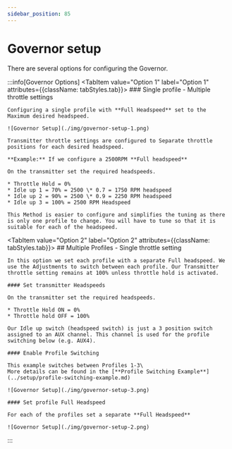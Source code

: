 ```yaml
---
sidebar_position: 85
---
```



# Governor setup

There are several options for configuring the Governor.

:::info[Governor Options]
<Tabs groupId="Gov-options">
  <TabItem value="Option 1" label="Option 1" attributes={{className: tabStyles.tab}}>
    ### Single profile - Multiple throttle settings

    Configuring a single profile with **Full Headspeed** set to the Maximum desired headspeed.

    ![Governor Setup](./img/governor-setup-1.png)

    Transmitter throttle settings are configured to Separate throttle positions for each desired headspeed.

    **Example:** If we configure a 2500RPM **Full headspeed**

    On the transmitter set the required headspeeds.

    * Throttle Hold = 0%
    * Idle up 1 = 70% = 2500 \* 0.7 = 1750 RPM headspeed
    * Idle up 2 = 90% = 2500 \* 0.9 = 2250 RPM headspeed
    * Idle up 3 = 100% = 2500 RPM Headspeed

    This Method is easier to configure and simplifies the tuning as there is only one profile to change. You will have to tune so that it is suitable for each of the headspeed.
  </TabItem>

  <TabItem value="Option 2" label="Option 2" attributes={{className: tabStyles.tab}}>
    ## Multiple Profiles - Single throttle setting

    In this option we set each profile with a separate Full headspeed. We use the Adjustments to switch between each profile. Our Transmitter throttle setting remains at 100% unless throttle hold is activated.

    #### Set transmitter Headspeeds

    On the transmitter set the required headspeeds.

    * Throttle Hold ON = 0%
    * Throttle hold OFF = 100%

    Our Idle up switch (headspeed switch) is just a 3 position switch assigned to an AUX channel. This channel is used for the profile switching below (e.g. AUX4).

    #### Enable Profile Switching

    This example switches between Profiles 1-3\
    More details can be found in the [**Profile Switching Example**](../setup/profile-switching-example.md)

    ![Governor Setup](./img/governor-setup-3.png)

    #### Set profile Full Headspeed

    For each of the profiles set a separate **Full Headspeed**

    ![Governor Setup](./img/governor-setup-2.png)
  </TabItem>
</Tabs>
:::

